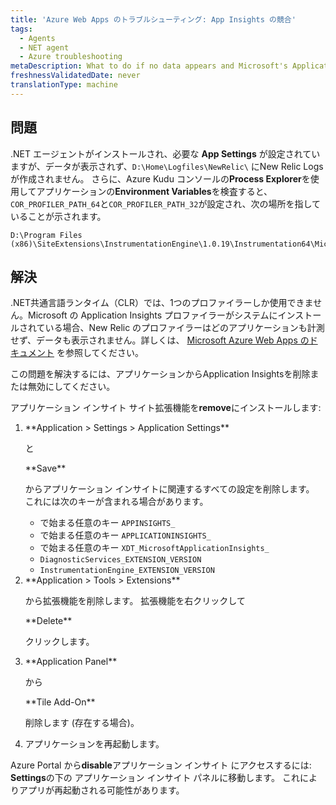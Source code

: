 ```yaml
---
title: 'Azure Web Apps のトラブルシューティング: App Insights の競合'
tags:
  - Agents
  - NET agent
  - Azure troubleshooting
metaDescription: What to do if no data appears and Microsoft's Application Insights profiler is preventing the New Relic .NET profiler from instrumenting your app.
freshnessValidatedDate: never
translationType: machine
---
```


## 問題

.NET エージェントがインストールされ、必要な <DNT>**App Settings**</DNT> が設定されていますが、データが表示されず、`D:\Home\Logfiles\NewRelic\` にNew Relic Logsが作成されません。 さらに、Azure Kudu コンソールの<DNT>**Process Explorer**</DNT>を使用してアプリケーションの<DNT>**Environment Variables**</DNT>を検査すると、 `COR_PROFILER_PATH_64`と`COR_PROFILER_PATH_32`が設定され、次の場所を指していることが示されます。

```
D:\Program Files (x86)\SiteExtensions\InstrumentationEngine\1.0.19\Instrumentation64\MicrosoftInstrumentationEngine_x64.dll
```

## 解決

.NET共通言語ランタイム（CLR）では、1つのプロファイラーしか使用できません。Microsoft の Application Insights プロファイラーがシステムにインストールされている場合、New Relic のプロファイラーはどのアプリケーションも計測せず、データも表示されません。詳しくは、 [Microsoft Azure Web Apps のドキュメント](https://docs.microsoft.com/en-us/azure/azure-monitor/app/azure-web-apps) を参照してください。

この問題を解決するには、アプリケーションからApplication Insightsを削除または無効にしてください。

アプリケーション インサイト サイト拡張機能を<DNT>**remove**</DNT>にインストールします:

1. <DNT>
     **Application > Settings > Application Settings**
   </DNT>

   と

   <DNT>
     **Save**
   </DNT>

   からアプリケーション インサイトに関連するすべての設定を削除します。 これには次のキーが含まれる場合があります。

   * で始まる任意のキー `APPINSIGHTS_`
   * で始まる任意のキー `APPLICATIONINSIGHTS_`
   * で始まる任意のキー `XDT_MicrosoftApplicationInsights_`
   * `DiagnosticServices_EXTENSION_VERSION`
   * `InstrumentationEngine_EXTENSION_VERSION`

2. <DNT>
     **Application > Tools > Extensions**
   </DNT>

   から拡張機能を削除します。 拡張機能を右クリックして

   <DNT>
     **Delete**
   </DNT>

   クリックします。

3. <DNT>
     **Application Panel**
   </DNT>

   から

   <DNT>
     **Tile Add-On**
   </DNT>

   削除します (存在する場合)。

4. アプリケーションを再起動します。

Azure Portal から<DNT>**disable**</DNT>アプリケーション インサイト にアクセスするには: <DNT>**Settings**</DNT>の下の アプリケーション インサイト パネルに移動します。 これによりアプリが再起動される可能性があります。
